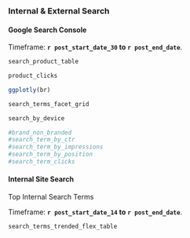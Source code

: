 ### Internal & External Search {.tabset}

#### Google Search Console

Timeframe: **`r post_start_date_30` to `r post_end_date`**.

```r
search_product_table

product_clicks

ggplotly(br)

search_terms_facet_grid

search_by_device

#brand_non_branded
#search_term_by_ctr
#search_term_by_impressions
#search_term_by_position
#search_term_clicks
```


#### Internal Site Search

Top Internal Search Terms

Timeframe: **`r post_start_date_14` to `r post_end_date`**.

```r
search_terms_trended_flex_table
```


### {.unlisted .unnumbered}
